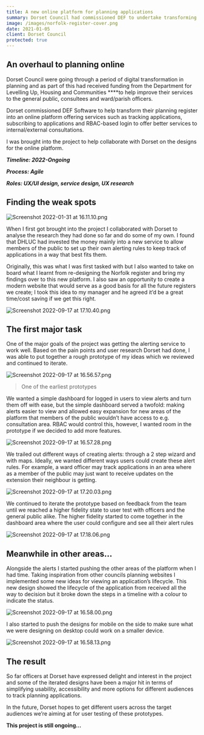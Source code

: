 ```yaml
---
title: A new online platform for planning applications
summary: Dorset Council had commissioned DEF to undertake transforming their entire planning online infrastructure. As part of this I was tasked with collaborating with Dorset’s UX team to re-imagine the online portal for different audiences - including members of the public, ward officers and consultees.
image: /images/norfolk-register-cover.png
date: 2021-01-05
client: Dorset Council
protected: true
---
```


## An overhaul to planning online

Dorset Council were going through a period of digital transformation in planning and as part of this had received funding from the Department for Levelling Up, Housing and Communities \*\*\*\*to help improve their services to the general public, consultees and ward/parish officers.

Dorset commissioned DEF Software to help transform their planning register into an online platform offering services such as tracking applications, subscribing to applications and RBAC-based login to offer better services to internal/external consultations.

I was brought into the project to help collaborate with Dorset on the designs for the online platform.

**_Timeline: 2022-Ongoing_**

**_Process: Agile_**

**_Roles: UX/UI design, service design, UX research_**

## Finding the weak spots

![Screenshot 2022-01-31 at 16.11.10.png](https://s3-us-west-2.amazonaws.com/secure.notion-static.com/d7eb6a3a-19d8-4ff9-9014-3b83cf0964a4/Screenshot_2022-01-31_at_16.11.10.png)

When I first got brought into the project I collaborated with Dorset to analyse the research they had done so far and do some of my own. I found that DHLUC had invested the money mainly into a new service to allow members of the public to set up their own alerting rules to keep track of applications in a way that best fits them.

Originally, this was what I was first tasked with but I also wanted to take on board what I learnt from re-designing the Norfolk register and bring my findings over to this new platform. I also saw an opportunity to create a modern website that would serve as a good basis for all the future registers we create; I took this idea to my manager and he agreed it’d be a great time/cost saving if we get this right.

![Screenshot 2022-09-17 at 17.10.40.png](https://s3-us-west-2.amazonaws.com/secure.notion-static.com/77a06b19-9028-4b7a-8ec6-466fe31f9dd8/Screenshot_2022-09-17_at_17.10.40.png)

## The first major task

One of the major goals of the project was getting the alerting service to work well. Based on the pain points and user research Dorset had done, I was able to put together a rough prototype of my ideas which we reviewed and continued to iterate.

![Screenshot 2022-09-17 at 16.56.57.png](https://s3-us-west-2.amazonaws.com/secure.notion-static.com/3448decc-dab1-40f5-9ef1-f0d436cce182/Screenshot_2022-09-17_at_16.56.57.png)

> One of the earliest prototypes

We wanted a simple dashboard for logged in users to view alerts and turn them off with ease, but the simple dashboard served a twofold: making alerts easier to view and allowed easy expansion for new areas of the platform that members of the public wouldn’t have access to e.g. consultation area. RBAC would control this, however, I wanted room in the prototype if we decided to add more features.

![Screenshot 2022-09-17 at 16.57.28.png](https://s3-us-west-2.amazonaws.com/secure.notion-static.com/d4431a64-30ea-4ccf-82f3-e53e233455af/Screenshot_2022-09-17_at_16.57.28.png)

We trailed out different ways of creating alerts: through a 2 step wizard and with maps. Ideally, we wanted different ways users could create these alert rules. For example, a ward officer may track applications in an area where as a member of the public may just want to receive updates on the extension their neighbour is getting.

![Screenshot 2022-09-17 at 17.20.03.png](https://s3-us-west-2.amazonaws.com/secure.notion-static.com/29d73f33-3243-4410-897f-7dca0695e571/Screenshot_2022-09-17_at_17.20.03.png)

We continued to iterate the prototype based on feedback from the team until we reached a higher fidelity state to user test with officers and the general public alike. The higher fidelity started to come together in the dashboard area where the user could configure and see all their alert rules

![Screenshot 2022-09-17 at 17.18.06.png](https://s3-us-west-2.amazonaws.com/secure.notion-static.com/c3180dd9-d8ca-4f41-bb36-ea195bdd567f/Screenshot_2022-09-17_at_17.18.06.png)

## Meanwhile in other areas…

Alongside the alerts I started pushing the other areas of the platform when I had time. Taking inspiration from other councils planning websites I implemented some new ideas for viewing an application’s lifecycle. This new design showed the lifecycle of the application from received all the way to decision but it broke down the steps in a timeline with a colour to indicate the status.

![Screenshot 2022-09-17 at 16.58.00.png](https://s3-us-west-2.amazonaws.com/secure.notion-static.com/5873fa65-3f35-4936-af01-0237ca0d655e/Screenshot_2022-09-17_at_16.58.00.png)

I also started to push the designs for mobile on the side to make sure what we were designing on desktop could work on a smaller device.

![Screenshot 2022-09-17 at 16.58.13.png](https://s3-us-west-2.amazonaws.com/secure.notion-static.com/5b16eab6-23bd-4775-bb48-b88c4d6a232f/Screenshot_2022-09-17_at_16.58.13.png)

## The result

So far officers at Dorset have expressed delight and interest in the project and some of the iterated designs have been a major hit in terms of simplifying usability, accessibility and more options for different audiences to track planning applications.

In the future, Dorset hopes to get different users across the target audiences we’re aiming at for user testing of these prototypes.

**This project is still ongoing…**
